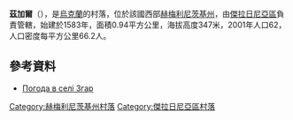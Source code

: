 {{coord|49|12|25|N|27|44|31|E|scale:100000|display=title}}

'''茲加爾'''（{{lang-uk|Згар}}），是[[烏克蘭|烏克蘭]]的村落，位於該國西部[[赫梅利尼茨基州|赫梅利尼茨基州]]，由[[傑拉日尼亞區|傑拉日尼亞區]]負責管轄，始建於1583年，面積0.94平方公里，海拔高度347米，2001年人口62，人口密度每平方公里66.2人。

==參考資料==
* [http://weather.in.ua/ua/hmel'nickaja/8769 Погода в селі Згар] {{Wayback|url=http://weather.in.ua/ua/hmel%27nickaja/8769 |date=20200918125130 }}

{{DEFAULTSORT:Згар}}
[[Category:赫梅利尼茨基州村落|Category:赫梅利尼茨基州村落]]
[[Category:傑拉日尼亞區村落|Category:傑拉日尼亞區村落]]


{{Khmelnytskyi-geo-stub}}